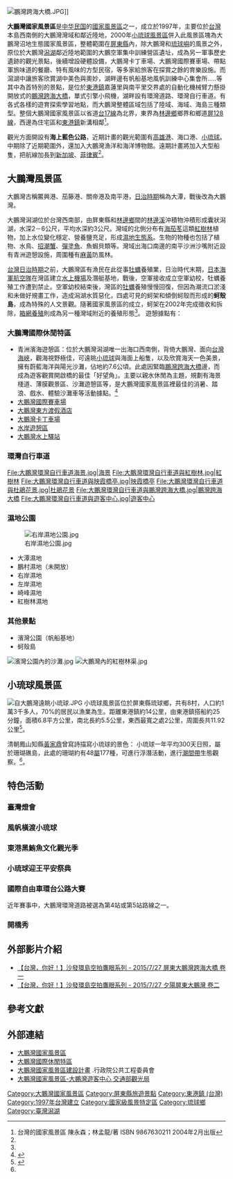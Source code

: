 {{coord|22.4564183|N|120.4788072|E|format=dms|display=title|scale:100000}}
[[File:鵬灣跨海大橋.JPG|thumb]]]]

'''大鵬灣國家風景區'''是[[中华民国|中华民国]]的[[國家級風景特定區|國家風景區]]之一，成立於1997年，主要位於[[台灣|台灣]]本島西南側的大鵬灣灣域和鄰近陸地，2000年[[小琉球|小琉球風景區]]併入此風景區塊為大鵬灣沼地生態國家風景區，整體範圍在[[屏東縣|屏東縣]]內，除大鵬灣和[[琉球嶼|琉球嶼]]的風景之外，原位於大鵬灣[[潟湖|潟湖]]鄰近陸地範圍的大鵬空軍集中訓練營區遺址，成為另一軍事歷史遺跡的觀光景點，後續增設硬體設備，大鵬灣卡丁車場、大鵬灣國際賽車場、帶點軍旅味道的餐廳、特有風味的方型民宿，等多家給旅客在探賞之餘的育樂設施。而瀉湖中讓旅客欣賞湖中美色與奧妙，湖畔邊有帆船基地風帆訓練中心集會所.....等其中為首特別的景點，是位於[[東港鎮_(臺灣)|東港鎮]]嘉蓮里與南平里交界處的自動化機械臂力懸掛開放式的[[鵬灣跨海大橋|鵬灣跨海大橋]]，單式引擎小飛機，湖畔設有環灣道路、環灣自行車道。有各式各樣的遊育探索學習地點，而大鵬灣整體區域包括了陸域、海域、海島三種類型。整個大鵬灣國家風景區以省道[[台17線|台17線]]為北界，東界為[[林邊鄉|林邊鄉]]鄉界和鄉道[[屏128線|屏128線]]，西邊為住宅區和[[東港鎮_(臺灣)|東港鎮]]新溝相鄰<ref name="multiple">台灣的國家風景區 陳永森；林孟龍/著 ISBN 9867630211 2004年2月出版</ref>。

觀光方面開設有'''海上藍色公路'''，近期計畫的觀光範圍有[[高雄港|高雄港]]、海口港、[[小琉球|小琉球]]。中期除了近期範圍外，還加入大鵬灣漁洋和海洋博物館。遠期計畫將加入大型船隻，把航線加長到[[新加坡|新加坡]]、[[菲律賓|菲律賓]]<ref name="multiple"/>。

==大鵬灣風景區==
大鵬灣古稱鱉興港、茄藤港、關帝港及南平港，[[台灣日治時期|日治時期]]稱為大潭，戰後改為大鵬灣。

大鵬灣潟湖位於台灣西南部，由屏東縣和[[林邊鄉|林邊鄉]]間的[[林邊溪|林邊溪]]沖積物沖積形成囊狀潟湖，水深2－6公尺，平均水深約3公尺。灣域的北側分布有[[海茄苳|海茄苳]]這類[[紅樹林|紅樹林]]植物，加上水位變化穩定、營養鹽充足，形成[[濕地|濕地生態系]]。生物的物種也包括了植物、水鳥、[[招潮蟹|招潮蟹]]、[[彈塗魚|彈塗魚]]、魚蝦貝類等。灣域出海口南邊的南平沙洲沙嘴附近設有青洲遊憩設施，周圍種有[[麻黃|麻黃]]防風林。

[[台灣日治時期|台灣日治時期]]之前，大鵬灣區有漁民在此從事[[牡蠣|牡蠣]]養殖業，日治時代末期，[[大日本帝國海軍#海軍航空隊|日本海軍航空隊]]在灣區建立[[水上機場|水上機場]]及潛艇基地，戰後，空軍接收成立空軍幼校，牡蠣養殖工作遭到禁止。空軍幼校結束後，灣區的[[牡蠣|牡蠣]]養殖慢慢回復，但因為潮流口淤淺和未做好規畫工作，造成潟湖水質惡化，四處可見的蚵架和傾倒蚵殼而形成的'''蚵殼島'''，成為特殊的人文景觀。隨著國家風景區的成立，蚵架在2002年完成徵收和拆除，[[箱網養殖|箱網養殖]]則成為另一種灣域附近的養殖形態<ref name="multiple"/>。
遊憩據點有：

===大鵬灣國際休閒特區===
*青洲濱海遊憩區：位於大鵬灣潟湖唯一出海口西南側，背倚大鵬灣、面向[[台灣海峽|台灣海峽]]，觀海視野極佳，可遠眺[[小琉球|小琉球]]與海面上船隻，以及欣賞海天一色美景，擁有蔚藍海洋與陽光沙灘，佔地約7.6公頃。此處因緊臨[[鵬灣跨海大橋|鵬灣跨海大橋]]邊，而成為遊客觀賞開啟橋的最佳「好望角」。主要以親水休閒為主題，規劃有海景棧道、薄膜觀景區、沙灘遊憩區等，是大鵬灣國家風景區裡最佳的消暑、踏浪、戲水、體驗沙灘車等活動據點。<ref>{{Cite web |url=https://www.dbnsa.gov.tw/Scenery-Content.aspx?lang=1&sno=04006696 |title=青洲濱海遊憩區 |access-date=2017-07-29 |archive-url=https://web.archive.org/web/20170729103956/https://www.dbnsa.gov.tw/Scenery-Content.aspx?lang=1&sno=04006696 |archive-date=2017-07-29 |dead-url=yes }}</ref>
*[[大鵬灣國際賽車場|大鵬灣國際賽車場]]
*[http://www.thepenbay.com.tw/orient/Business_units.html?select_business=1 大鵬灣東方渡假酒店] {{Wayback|url=http://www.thepenbay.com.tw/orient/Business_units.html?select_business=1 |date=20200218095736 }}
*[http://www.thepenbay.com.tw/car/Business_units.html?select_business=4 大鵬灣卡丁車場] {{Wayback|url=http://www.thepenbay.com.tw/car/Business_units.html?select_business=4 |date=20200216230620 }}
*[http://www.thepenbay.com.tw/Waterfront_recreation/Business_units.html?select_business=2 水岸遊憩區] {{Wayback|url=http://www.thepenbay.com.tw/Waterfront_recreation/Business_units.html?select_business=2 |date=20200216015549 }}
*[http://www.thepenbay.com.tw/water_inn/Business_units.html?select_business=7 大鵬灣水上驛站] {{Wayback|url=http://www.thepenbay.com.tw/water_inn/Business_units.html?select_business=7 |date=20200216015553 }}

===環灣自行車道===
<gallery>
File:大鵬灣環灣自行車道海景.jpg|海景
File:大鵬灣環灣自行車道與紅樹林.jpg|紅樹林
File:大鵬灣環灣自行車道與映霞橋亭.jpg|映霞橋亭
File:大鵬灣環灣自行車道與杜鵑花景.jpg|杜鵑花景
File:大鵬灣環灣自行車道與鵬灣跨海大橋.jpg|[[鵬灣跨海大橋|鵬灣跨海大橋]]
File:大鵬灣環灣自行車道與遊客中心.jpg|遊客中心
</gallery>

===濕地公園===
[[File:右岸濕地公園.jpg|thumb]]
*大潭濕地
*鵬村濕地（未開放）
*右岸濕地
*左岸濕地
*崎峰濕地
*紅樹林濕地
===其他景點===
*濱灣公園（帆船基地）
*蚵殼島
[[File:濱灣公園內的沙灘.jpg|thumb]]
[[File:大鵬灣內的紅樹林渠.jpg|thumb]]

==小琉球風景區==
{{main|小琉球}}
[[File:自大鵬灣遠眺小琉球.JPG|thumb]]
小琉球風景區位於屏東縣琉球鄉，共有8村，人口約1萬3千多人，70%的居民以漁業為生。距離東港鎮約14公里，由東港鎮搭船約25分鐘，面積6.8平方公里，南北長約5.5公里，東西最寬之處2公里，周圍長共11.92公里<ref>{{Cite web |url=http://www.tbnsa.gov.tw/ |title=大鵬灣國家風景區-恆春旅遊入口網 |access-date=2021-09-02 |archive-date=2010-03-14 |archive-url=https://web.archive.org/web/20100314120907/http://www.tbnsa.gov.tw/ |dead-url=yes }}</ref>。

清朝鳳山知縣[[黃家鼎|黃家鼎]]曾寫詩描寫小琉球的景色：
{{quote|width=450px| 鯤南天設小琉球　一嶼千家水上游 燦爛晴霞明海市　迷離曉月現蜃樓<br/> 縱橫平坦飛還駐　名類籓封禁又收 散錦煥文開盛運　孤懸片土亦瀛洲}}
小琉球一年平均300天日照，屬於珊瑚礁島，此處的珊瑚約有48[[屬_(生物)|屬]]177種，可進行浮潛活動，進行[[潮間帶|潮間帶]]生態觀察。<ref name="multiple"/>。

== 特色活動 ==
===臺灣燈會===
{{main|2019年臺灣燈會}}
=== 風帆橫渡小琉球 ===
===東港黑鮪魚文化觀光季===
{{main|東港黑鮪魚文化觀光季}}
=== 小琉球迎王平安祭典 ===
=== 國際自由車環台公路大賽 ===
{{main|國際自由車環台公路大賽}}
近年賽事中，大鵬灣環灣道路被選為第4站或第5站路線之一。
=== 開橋秀 ===
{{main|鵬灣跨海大橋#開橋秀}}

==外部影片介紹==
*[https://www.youtube.com/watch?v=v4If-itUDN4/ 【台灣，你好！】沙發環島空拍鷹眼系列 - 2015/7/27 屏東大鵬灣跨海大橋 卷一]
*[https://www.youtube.com/watch?v=7q0K9Gxrh2o/ 【台灣，你好！】沙發環島空拍鷹眼系列 - 2015/7/27 夕陽屏東大鵬灣 卷二]

==參考文獻==
<references/>

==外部連結==
* [https://www.dbnsa.gov.tw/ 大鵬灣國家風景區] {{Wayback|url=https://www.dbnsa.gov.tw/ |date=20210215183318 }}
* [http://www.thepenbay.com.tw/index.html 大鵬灣國際休閒特區] {{Wayback|url=http://www.thepenbay.com.tw/index.html |date=20200720141717 }}
* [http://cmdweb.pcc.gov.tw/pccms/wen/boscode_search_136.bro5_2?iplnno=1050578&iplncode=315080900H 大鵬灣國家風景區建設計畫] {{Wayback|url=http://cmdweb.pcc.gov.tw/pccms/wen/boscode_search_136.bro5_2?iplnno=1050578&iplncode=315080900H |date=20200216015640 }}.行政院公共工程委員會
* [https://www.taiwan.net.tw/m1.aspx?sNo=0001016&id=484 大鵬灣國家風景區-大鵬灣遊客中心 交通部觀光局] {{Wayback|url=https://www.taiwan.net.tw/m1.aspx?sNo=0001016&id=484 |date=20201030034335 }}

{{國家級風景特定區}}
{{台灣地景}}

[[Category:大鵬灣國家風景區|Category:大鵬灣國家風景區]]
[[Category:屏東縣旅遊景點|Category:屏東縣旅遊景點]]
[[Category:東港鎮_(台灣)|Category:東港鎮 (台灣)]]
[[Category:1997年台灣建立|Category:1997年台灣建立]]
[[Category:國家級風景特定區|Category:國家級風景特定區]]
[[Category:琉球鄉|Category:琉球鄉]]
[[Category:臺灣潟湖|Category:臺灣潟湖]]